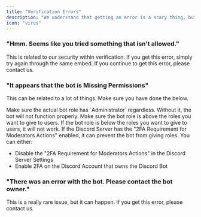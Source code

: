 ```yaml
---
title: "Verification Errors"
description: "We understand that getting an error is a scary thing, but we can help!"
icon: "virus"
---
```


### "Hmm. Seems like you tried something that isn't allowed."

This is related to our security within verification. If you get this error, simply try again through the same embed. If you continue to get this error, please contact us.

### "It appears that the bot is Missing Permissions"

This can be related to a lot of things. Make sure you have done the below.

<Steps>
    <Step title="Give the bot some permissions!">
        Make sure the actual bot role has `Administrator` regardless. Without
        it, the bot will not function properly.
    </Step>
    <Step title="Role Positioning">
        Make sure the bot role is above the roles you want to give to users. If
        the bot role is below the roles you want to give to users, it will not
        work.
    </Step>
    <Step title="2FA Requirement for Moderators">
        If the Discord Server has the "2FA Requirement for Moderators Actions"
        enabled, it can prevent the bot from giving roles. You can either:
        <ul>
            <li>
                Disable the "2FA Requirement for Moderators Actions" in the
                Discord Server Settings
            </li>
            <li>Enable 2FA on the Discord Account that owns the Discord Bot</li>
        </ul>
    </Step>
</Steps>

### "There was an error with the bot. Please contact the bot owner."

This is a really rare issue, but it can happen. If you get this error, please contact us.
